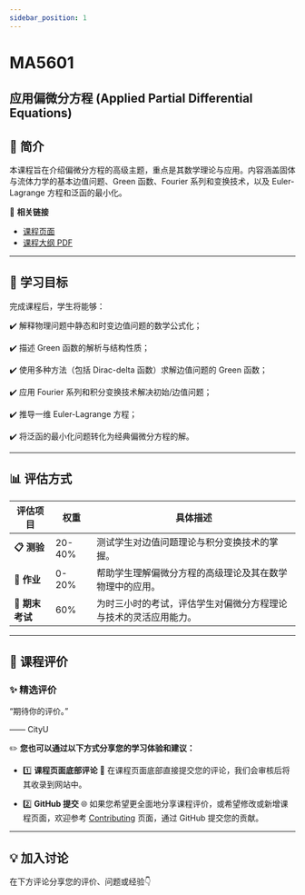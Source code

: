 ```yaml
---
sidebar_position: 1
---
```


# MA5601
## 应用偏微分方程 (Applied Partial Differential Equations)

## **📘 简介**
本课程旨在介绍偏微分方程的高级主题，重点是其数学理论与应用。内容涵盖固体与流体力学的基本边值问题、Green 函数、Fourier 系列和变换技术，以及 Euler-Lagrange 方程和泛函的最小化。

🔗 **相关链接**
- [课程页面](https://www.cityu.edu.hk/catalogue/pg/202425/course/MA5601.htm)
- [课程大纲 PDF](https://www.cityu.edu.hk/catalogue/pg/202425/course/MA5601.pdf)

---

## **🎯 学习目标**

完成课程后，学生将能够：

✔️ 解释物理问题中静态和时变边值问题的数学公式化；

✔️ 描述 Green 函数的解析与结构性质；

✔️ 使用多种方法（包括 Dirac-delta 函数）求解边值问题的 Green 函数；

✔️ 应用 Fourier 系列和积分变换技术解决初始/边值问题；

✔️ 推导一维 Euler-Lagrange 方程；

✔️ 将泛函的最小化问题转化为经典偏微分方程的解。

---

## **📊 评估方式**

| **评估项目**            | **权重** | **具体描述**                                                                                       |
|------------------------|---------|---------------------------------------------------------------------------------------------------|
| **📋 测验**             | 20-40%   | 测试学生对边值问题理论与积分变换技术的掌握。                                                          |
| **📂 作业**             | 0-20%    | 帮助学生理解偏微分方程的高级理论及其在数学物理中的应用。                                                  |
| **📝 期末考试**         | 60%      | 为时三小时的考试，评估学生对偏微分方程理论与技术的灵活应用能力。                                             |

---

## **💬 课程评价**

### ✨ **精选评价**
<div className={commentStyles.commentBox}>
    <p className={commentStyles.commentText}>
        “期待你的评价。”
    </p>
    <p className={commentStyles.commentAuthor}>—— CityU</p>
</div>

✏️ **您也可以通过以下方式分享您的学习体验和建议：**

- 1️⃣ **课程页面底部评论**
💬 在课程页面底部直接提交您的评论，我们会审核后将其收录到网站中。

- 2️⃣ **GitHub 提交**
🌐 如果您希望更全面地分享课程评价，或希望修改或新增课程页面，欢迎参考 [Contributing](https://penjc.github.io/cityU-navigator/contributing) 页面，通过 GitHub 提交您的贡献。

---

## **💡 加入讨论**

在下方评论分享您的评价、问题或经验👇
<Utterances />